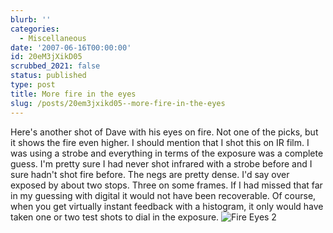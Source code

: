 ```yaml
---
blurb: ''
categories:
  - Miscellaneous
date: '2007-06-16T00:00:00'
id: 20eM3jXikD05
scrubbed_2021: false
status: published
type: post
title: More fire in the eyes
slug: /posts/20em3jxikd05--more-fire-in-the-eyes
---
```


Here's another shot of Dave with his eyes on fire. Not one of the
picks, but it shows the fire even higher. I should mention that I
shot this on IR film. I was using a strobe and everything in terms
of the exposure was a complete guess. I'm pretty sure I had never
shot infrared with a strobe before and I sure hadn't shot fire
before. The negs are pretty dense. I'd say over exposed by about
two stops. Three on some frames. If I had missed that far in my
guessing with digital it would not have been recoverable. Of
course, when you get virtually instant feedback with a histogram,
it only would have taken one or two test shots to dial in the
exposure.
![Fire Eyes 2](http://www.alanwsmith.com/blog/wp-content/uploads/dave-fire-eyes-2.jpg)
